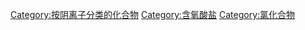 {{catmore}}
{{Commonscat|Chlorites}}

[[Category:按阴离子分类的化合物|Category:按阴离子分类的化合物]]
[[Category:含氧酸盐|Category:含氧酸盐]]
[[Category:氯化合物|Category:氯化合物]]